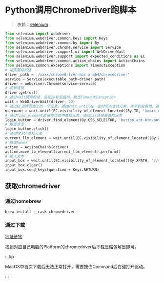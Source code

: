 # Python调用ChromeDriver跑脚本

> 依赖：[selenium](https://www.selenium.dev/)

```python
from selenium import webdriver
from selenium.webdriver.common.keys import Keys
from selenium.webdriver.common.by import By
from selenium.webdriver.chrome.service import Service
from selenium.webdriver.support.ui import WebDriverWait
from selenium.webdriver.support import expected_conditions as EC
from selenium.webdriver.common.action_chains import ActionChains
from selenium.common.exceptions import TimeoutException
# 指定驱动路径
driver_path = '/xxxx/chromedriver-mac-arm64/chromedriver'
service = Service(executable_path=driver_path)
driver = webdriver.Chrome(service=service)
# 跳转链接
driver.get(url)
# 通过wait调用的话，会在20秒后超时，抛出TimeoutException
wait = WebDriverWait(driver, 20)
# 通过EC选择页面上的一个元素，通过wait.until在一定时间内查找元素，找不到会报错，通过BY进行对特定元素的查找
username = wait.until(EC.visibility_of_element_located((By.ID, 'basic_username')))
# 通过find_element直接在页面中查找元素，通过css选择器查找元素
login_button = driver.find_element(By.CSS_SELECTOR, 'button.ant-btn.ant-btn-primary')
# 触发点击
login_button.click()
# 通过XPath查找元素
current_llm_element = wait.until(EC.visibility_of_element_located((By.XPATH, '//*[@id="message-input"]/div[2]/div[1]/div[1]/div/div[2]')))
# 触发hover
action = ActionChains(driver)
action.move_to_element(current_llm_element).perform()
# 输入文本
input_box = wait.until(EC.visibility_of_element_located((By.XPATH, '//*[@id="message-input"]/div[1]/div/div/div')))
input_box.clear()
input_box.send_keys(question + Keys.RETURN)
```

## 获取chromedriver

### 通过homebrew

```shell
brew install --cask chromedriver
```

### 通过下载

[地址链接](https://googlechromelabs.github.io/chrome-for-testing/#stable)

找到对应自己电脑的Platform的chromedriver后下载压缩包解压即可。

:::tip

MacOS中首次下载后无法正常打开，需要按住Command后右键打开驱动。

:::
